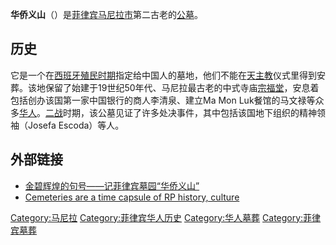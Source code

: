 '''华侨义山'''（{{lang-en|Manila Chinese Cemetery}}）是[[菲律宾|菲律宾]][[马尼拉市|马尼拉市]]第二古老的[[公墓|公墓]]。

==历史==
它是一个在[[菲律宾都督府|西班牙殖民时期]]指定给中国人的墓地，他们不能在[[天主教|天主教]]仪式里得到安葬。该地保留了始建于19世纪50年代、马尼拉最古老的中式寺庙[[宗福堂|宗福堂]]，安息着包括创办该国第一家中国银行的商人李清泉、建立Ma Mon Luk餐馆的马文禄等众多[[华人|华人]]。[[二战|二战]]时期，该公墓见证了许多处决事件，其中包括该国地下组织的精神领袖{{link-en|约瑟法·埃斯科达|Josefa Llanes Escoda}}（Josefa Escoda）等人。

==外部链接==
*[http://blog.sina.com.cn/s/blog_68c82993010154iv.html 金碧辉煌的句号——记菲律宾墓园“华侨义山”]{{Wayback|url=http://blog.sina.com.cn/s/blog_68c82993010154iv.html |date=20150402144220 }}
*[http://blog.rocesfamily.com/2005/11/today-is-all-saints-day.html Cemeteries are a time capsule of RP history, culture]{{Wayback|url=http://blog.rocesfamily.com/2005/11/today-is-all-saints-day.html |date=20140202153213 }}

{{philippines-stub}}
[[Category:马尼拉|Category:马尼拉]]
[[Category:菲律宾华人历史|Category:菲律宾华人历史]]
[[Category:华人墓葬|Category:华人墓葬]]
[[Category:菲律宾墓葬|Category:菲律宾墓葬]]
